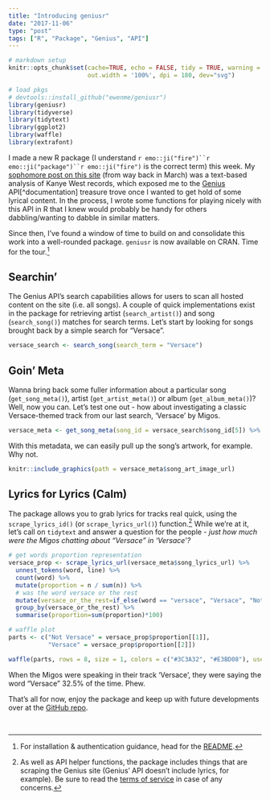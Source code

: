 ```yaml
---
title: "Introducing geniusr"
date: "2017-11-06"
type: "post"
tags: ["R", "Package", "Genius", "API"]
---
```


```r
# markdown setup
knitr::opts_chunk$set(cache=TRUE, echo = FALSE, tidy = TRUE, warning = FALSE, message = FALSE, 
                      out.width = '100%', dpi = 180, dev="svg")

# load pkgs
# devtools::install_github("ewenme/geniusr")
library(geniusr)
library(tidyverse)
library(tidytext)
library(ggplot2)
library(waffle)
library(extrafont)
```

I made a new R package (I understand `r emo::ji("fire")``r emo::ji("package")``r emo::ji("fire")` is the correct term) this week. My [sophomore post on this site](https://ewenme.rbind.io/blog/2017-03-20-kanye_sentiment_analysis/) (from way back in March) was a text-based analysis of Kanye West records, which exposed me to the [Genius](https://genius.com/) API[^documentation] treasure trove once I wanted to get hold of some lyrical content. In the process, I wrote some functions for playing nicely with this API in R that I knew would probably be handy for others dabbling/wanting to dabble in similar matters. 

Since then, I've found a window of time to build on and consolidate this work into a well-rounded package. `geniusr` is now available on CRAN. Time for the tour.[^admin] 

## Searchin'

The Genius API's search capabilities allows for users to scan all hosted content on the site (i.e. all songs). A couple of quick implementations exist in the package for retrieving artist (`search_artist()`) and song (`search_song()`) matches for search terms. Let's start by looking for songs brought back by a simple search for "Versace".

```r
versace_search <- search_song(search_term = "Versace")
```

## Goin' Meta

Wanna bring back some fuller information about a particular song (`get_song_meta()`), artist (`get_artist_meta()`) or album (`get_album_meta()`)? Well, now you can. Let's test one out - how about investigating a classic Versace-themed track from our last search, 'Versace' by Migos.

```r
versace_meta <- get_song_meta(song_id = versace_search$song_id[5]) %>% glimpse
```

With this metadata, we can easily pull up the song's artwork, for example. Why not.

```r
knitr::include_graphics(path = versace_meta$song_art_image_url)
```

## Lyrics for Lyrics (Calm)

The package allows you to grab lyrics for tracks real quick, using the `scrape_lyrics_id()` (or `scrape_lyrics_url()`) function.[^scrape] While we're at it, let's call on `tidytext` and answer a question for the people - *just how much were the Migos chatting about "Versace" in 'Versace'?*

```r
# get words proportion representation
versace_prop <- scrape_lyrics_url(versace_meta$song_lyrics_url) %>%
  unnest_tokens(word, line) %>%
  count(word) %>%
  mutate(proportion = n / sum(n)) %>%
  # was the word versace or the rest
  mutate(versace_or_the_rest=if_else(word == "versace", "Versace", "Not Versace")) %>%
  group_by(versace_or_the_rest) %>%
  summarise(proportion=sum(proportion)*100)

# waffle plot
parts <- c("Not Versace" = versace_prop$proportion[[1]],
           "Versace" = versace_prop$proportion[[2]])

waffle(parts, rows = 8, size = 1, colors = c("#3C3A32", "#E3BD08"), use_glyph = "volume-up", glyph_size = 10, legend_pos = "bottom", title = "How much did Migos actually talk about Versace in 'Versace'?")
```

When the Migos were speaking in their track 'Versace', they were saying the word "Versace" 32.5% of the time. Phew.

That's all for now, enjoy the package and keep up with future developments over at the [GitHub repo](https://github.com/ewenme/geniusr).

<br>

[^admin]: For installation & authentication guidance, head for the [README](https://github.com/ewenme/geniusr). 
[^scrape]: As well as API helper functions, the package includes things that are scraping the Genius site (Genius' API doesn't include lyrics, for example). Be sure to read the [terms of service](https://genius.com/static/terms) in case of any concerns.
